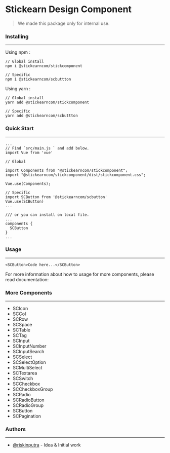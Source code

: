 
<Meta title="Introduction" />

<style>{`
  .subheading {
    --mediumdark: '#999999';
    font-weight: 900;
    font-size: 13px;
    color: #999;
    letter-spacing: 6px;
    line-height: 24px;
    text-transform: uppercase;
    margin-bottom: 12px;
    margin-top: 40px;
  }

  
`}</style>

# Stickearn Design Component

> We made this package only for internal use.

### Installing
___
Using npm :
```
// Global install
npm i @stickearncom/stickcomponent

// Specific
npm i @stickearncom/scbuttton
```

Using yarn :
```
// Global install
yarn add @stickearncom/stickcomponent

// Specific
yarn add @stickearncom/scbuttton
```

### Quick Start
___
```
...
// Find `src/main.js ` and add below.
import Vue from 'vue'

// Global

import Components from "@stickearncom/stickcomponent";
import "@stickearncom/stickcomponent/dist/stickcomponent.css";

Vue.use(Components);

// Specific
import SCButton from '@stickearncom/scbutton'
Vue.use(SCButton)
...

/// or you can install on local file.
...
components {
  SCButton
}
...
```

### Usage
___
```
<SCButton>Code here...</SCButton>
```

For more information about how to usage for more components, please read documentation:

### More Components
___
- SCIcon
- SCCol
- SCRow
- SCSpace
- SCTable
- SCTag
- SCInput
- SCInputNumber
- SCInputSearch
- SCSelect
- SCSelectOption
- SCMultiSelect
- SCTextarea
- SCSwitch
- SCCheckbox
- SCCheckboxGroup
- SCRadio
- SCRadioButton
- SCRadioGroup
- SCButton
- SCPagination

### Authors
___
- [@riskinputra](https://github.com/riskinputra) - Idea & Initial work


